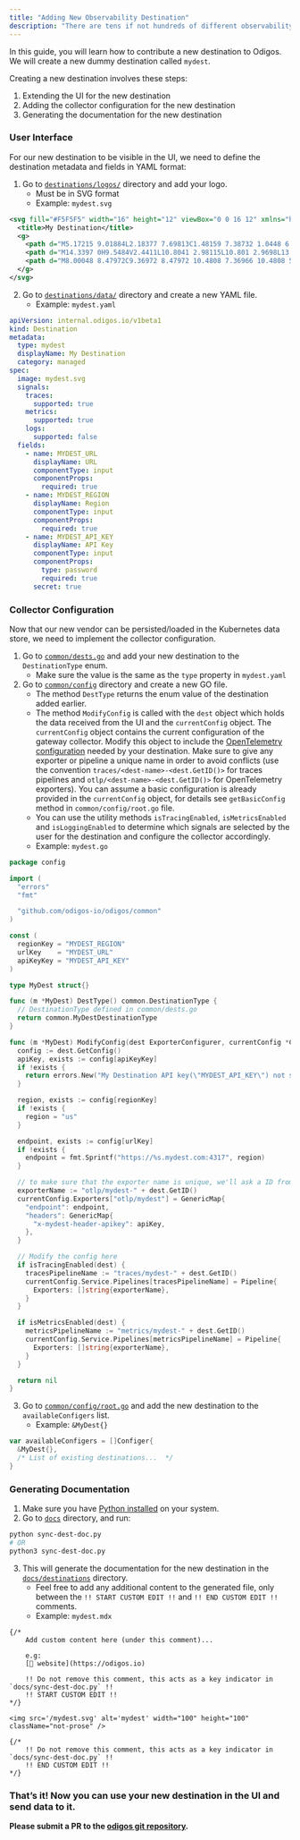 ```yaml
---
title: "Adding New Observability Destination"
description: "There are tens if not hundreds of different observability destinations. Odigos's goal is to provide a seamless and easy way to ship observability data to any one of them."
---
```


In this guide, you will learn how to contribute a new destination to Odigos. We will create a new dummy destination called `mydest`.

Creating a new destination involves these steps:

1. Extending the UI for the new destination
2. Adding the collector configuration for the new destination
3. Generating the documentation for the new destination

### User Interface

For our new destination to be visible in the UI, we need to define the destination metadata and fields in YAML format:

1. Go to [`destinations/logos/`](https://github.com/odigos-io/odigos/tree/main/destinations/logos) directory and add your logo.
    - Must be in SVG format
    - Example: `mydest.svg`

```svg mydest.svg
<svg fill="#F5F5F5" width="16" height="12" viewBox="0 0 16 12" xmlns="http://www.w3.org/2000/svg">
  <title>My Destination</title>
  <g>
    <path d="M5.17215 9.01884L2.18377 7.69813C1.48159 7.38732 1.0448 6.73677 1.0448 5.99948C1.0448 5.2622 1.48056 4.61165 2.18377 4.30083L6.36172 2.45349L6.45156 2.41425V0H1.66127C1.0417 0 0.538818 0.4781 0.538818 1.06772V10.9312C0.538818 11.5209 1.0417 11.999 1.66127 11.999H5.83303H6.45259V9.5682L5.17319 9.01781H5.17215V9.01884Z"/>
    <path d="M14.3397 0H9.5484V2.4411L10.8041 2.98115L10.801 2.9698L13.8162 4.3029C14.5184 4.61372 14.9552 5.26426 14.9552 6.00155C14.9552 6.73883 14.5194 7.38938 13.8162 7.7002L10.1649 9.31417L9.54736 9.57646V12H14.3387C14.9583 12 15.4611 11.5219 15.4611 10.9323V1.06772C15.4611 0.4781 14.9583 0 14.3387 0H14.3397Z"/>
    <path d="M8.00048 8.47972C9.36972 8.47972 10.4808 7.36966 10.4808 5.99938C10.4808 4.6291 9.37076 3.51904 8.00048 3.51904C6.6302 3.51904 5.52014 4.6291 5.52014 5.99938C5.52014 7.36966 6.6302 8.47972 8.00048 8.47972Z"/>
  </g>
</svg>
```

2. Go to [`destinations/data/`](https://github.com/odigos-io/odigos/tree/main/destinations/data) directory and create a new YAML file.
    - Example: `mydest.yaml`

```yaml mydest.yaml
apiVersion: internal.odigos.io/v1beta1
kind: Destination
metadata:
  type: mydest
  displayName: My Destination
  category: managed
spec:
  image: mydest.svg
  signals:
    traces:
      supported: true
    metrics:
      supported: true
    logs:
      supported: false
  fields:
    - name: MYDEST_URL
      displayName: URL
      componentType: input
      componentProps:
        required: true
    - name: MYDEST_REGION
      displayName: Region
      componentType: input
      componentProps:
        required: true
    - name: MYDEST_API_KEY
      displayName: API Key
      componentType: input
      componentProps:
        type: password
        required: true
      secret: true
```

### Collector Configuration

Now that our new vendor can be persisted/loaded in the Kubernetes data store, we need to implement the collector configuration.

1. Go to [`common/dests.go`](https://github.com/odigos-io/odigos/tree/main/common/dests.go) and add your new destination to the `DestinationType` enum.
    - Make sure the value is the same as the `type` property in `mydest.yaml`
2. Go to [`common/config`](https://github.com/odigos-io/odigos/tree/main/common/config) directory and create a new GO file.
    - The method `DestType` returns the enum value of the destination added earlier.
    - The method `ModifyConfig` is called with the `dest` object which holds the data received from the UI and the `currentConfig` object. The `currentConfig` object contains the current configuration of the gateway collector. Modify this object to include the [OpenTelemetry configuration](https://opentelemetry.io/docs/collector/configuration/) needed by your destination. Make sure to give any exporter or pipeline a unique name in order to avoid conflicts (use the convention `traces/<dest-name>-<dest.GetID()>` for traces pipelines and `otlp/<dest-name>-<dest.GetID()>` for OpenTelemetry exporters). You can assume a basic configuration is already provided in the `currentConfig` object, for details see `getBasicConfig` method in `common/config/root.go` file.
    - You can use the utility methods `isTracingEnabled`, `isMetricsEnabled` and `isLoggingEnabled` to determine which signals are selected by the user for the destination and configure the collector accordingly.
    - Example: `mydest.go`

```go mydest.go
package config

import (
  "errors"
  "fmt"

  "github.com/odigos-io/odigos/common"
)

const (
  regionKey = "MYDEST_REGION"
  urlKey    = "MYDEST_URL"
  apiKeyKey = "MYDEST_API_KEY"
)

type MyDest struct{}

func (m *MyDest) DestType() common.DestinationType {
  // DestinationType defined in common/dests.go
  return common.MyDestDestinationType
}

func (m *MyDest) ModifyConfig(dest ExporterConfigurer, currentConfig *Config) error {
  config := dest.GetConfig()
  apiKey, exists := config[apiKeyKey]
  if !exists {
    return errors.New("My Destination API key(\"MYDEST_API_KEY\") not specified, MyDest will not be configured")
  }

  region, exists := config[regionKey]
  if !exists {
    region = "us"
  }

  endpoint, exists := config[urlKey]
  if !exists {
    endpoint = fmt.Sprintf("https://%s.mydest.com:4317", region)
  }

  // to make sure that the exporter name is unique, we'll ask a ID from destination
  exporterName := "otlp/mydest-" + dest.GetID()
  currentConfig.Exporters["otlp/mydest"] = GenericMap{
    "endpoint": endpoint,
    "headers": GenericMap{
      "x-mydest-header-apikey": apiKey,
    },
  }

  // Modify the config here
  if isTracingEnabled(dest) {
    tracesPipelineName := "traces/mydest-" + dest.GetID()
    currentConfig.Service.Pipelines[tracesPipelineName] = Pipeline{
      Exporters: []string{exporterName},
    }
  }

  if isMetricsEnabled(dest) {
    metricsPipelineName := "metrics/mydest-" + dest.GetID()
    currentConfig.Service.Pipelines[metricsPipelineName] = Pipeline{
      Exporters: []string{exporterName},
    }
  }

  return nil
}
```

3. Go to [`common/config/root.go`](https://github.com/odigos-io/odigos/tree/main/common/config/root.go) and add the new destination to the `availableConfigers` list.
    - Example: `&MyDest{}`

```go common/config/root.go
var availableConfigers = []Configer{
  &MyDest{},
  /* List of existing destinations...  */
}
```

### Generating Documentation

1. Make sure you have [Python installed](https://www.python.org/downloads/) on your system.
2. Go to [`docs`](https://github.com/odigos-io/odigos/tree/main/docs) directory, and run:

```bash
python sync-dest-doc.py
# OR
python3 sync-dest-doc.py
```

3. This will generate the documentation for the new destination in the [`docs/destinations`](https://github.com/odigos-io/odigos/tree/main/docs/destinations) directory.
    - Feel free to add any additional content to the generated file, only between the `!! START CUSTOM EDIT !!` and `!! END CUSTOM EDIT !!` comments.
    - Example: `mydest.mdx`

```mdx mydest.mdx
{/*
    Add custom content here (under this comment)...

    e.g:
    [🔗 website](https://odigos.io)

    !! Do not remove this comment, this acts as a key indicator in `docs/sync-dest-doc.py` !!
    !! START CUSTOM EDIT !!
*/}

<img src='/mydest.svg' alt='mydest' width="100" height="100" className="not-prose" />

{/*
    !! Do not remove this comment, this acts as a key indicator in `docs/sync-dest-doc.py` !!
    !! END CUSTOM EDIT !!
*/}
```

### That’s it! Now you can use your new destination in the UI and send data to it.

**Please submit a PR to the [odigos git repository](https://github.com/odigos-io/odigos).**
